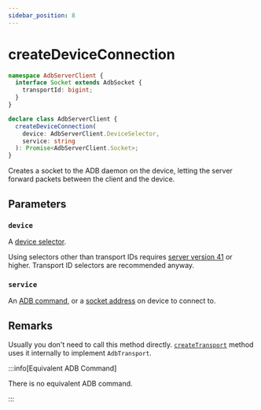 ```yaml
---
sidebar_position: 8
---
```


# createDeviceConnection

```ts showLineNumbers
namespace AdbServerClient {
  interface Socket extends AdbSocket {
    transportId: bigint;
  }
}

declare class AdbServerClient {
  createDeviceConnection(
    device: AdbServerClient.DeviceSelector,
    service: string
  ): Promise<AdbServerClient.Socket>;
}
```

Creates a socket to the ADB daemon on the device, letting the server forward packets between the client and the device.

## Parameters

### `device`

A [device selector](./selector.mdx).

Using selectors other than transport IDs requires [server version 41](../../internal/version.mdx#v41) or higher. Transport ID selectors are recommended anyway.

### `service`

An [ADB command](../index.mdx#adb-from-yume-chanadb), or a [socket address](../adb/socket.mdx#forward-tunnel) on device to connect to.


## Remarks

Usually you don't need to call this method directly. [`createTransport`](./create-transport.mdx) method uses it internally to implement `AdbTransport`.

:::info[Equivalent ADB Command]

There is no equivalent ADB command.

:::
